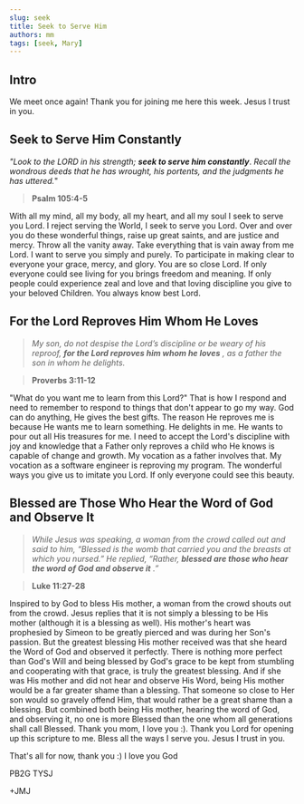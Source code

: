 ```yaml
---
slug: seek
title: Seek to Serve Him
authors: mm
tags: [seek, Mary]
---
```


## Intro

We meet once again! Thank you for joining me here this week. 
Jesus I trust in you.

## Seek to Serve Him Constantly

> 
*"Look to the LORD in his strength;*
***seek to serve him constantly***.
*Recall the wondrous deeds that he has wrought,
his portents, and the judgments he has uttered.*"

> **Psalm 105:4-5**

With all my mind, all my body, all my heart, and all my soul I seek to serve you Lord. I reject serving the World, I seek 
to serve you Lord. Over and over you do these wonderful things, raise up great saints, and are justice and mercy. Throw all the vanity
away. Take everything that is vain away from me Lord. I want to serve you simply and purely. To participate in making clear to 
everyone your grace, mercy, and glory. You are so close Lord. If only everyone could see living for you brings freedom and meaning. 
If only people could experience zeal and love and that loving discipline you give to your beloved Children. You always know best Lord. 

## For the Lord Reproves Him Whom He Loves

> *My son, do not despise the Lord’s discipline
    or be weary of his reproof,*
  ***for the Lord reproves him whom he loves*** *,
    as a father the son in whom he delights.*

> **Proverbs 3:11-12**

"What do you want me to learn from this Lord?" That is how I respond and need to remember to respond to things that don't appear to go my
way. God can do anything, He gives the best gifts. The reason He reproves me is because He wants me to learn something. He delights in me.
He wants to pour out all His treasures for me. I need to accept the Lord's discipline with joy and knowledge that a Father only reproves
a child who He knows is capable of change and growth. My vocation as a father involves that. My vocation as a software engineer is reproving
my program. The wonderful ways you give us to imitate you Lord. If only everyone could see this beauty.

## Blessed are Those Who Hear the Word of God and Observe It

> *While Jesus was speaking,
a woman from the crowd called out and said to him,
“Blessed is the womb that carried you
and the breasts at which you nursed.”
He replied, “Rather,* ***blessed are those
who hear the word of God and observe it*** *.”*

> **Luke 11:27-28**

Inspired to by God to bless His mother, a woman from the crowd shouts out from the crowd. Jesus replies that it is not simply a blessing
to be His mother (although it is a blessing as well). His mother's heart was prophesied by Simeon to be greatly pierced and was during
her Son's passion. But the greatest blessing His mother received was that she heard the Word of God and observed it perfectly. There is
nothing more perfect than God's Will and being blessed by God's grace to be kept from stumbling and cooperating with that grace, is truly
the greatest blessing. And if she was His mother and did not hear and observe His Word, being His mother would be a far greater shame than
a blessing. That someone so close to Her son would so gravely offend Him, that would rather be a great shame than a blessing. 
But combined both being His mother, hearing the word of God, and observing it, no one is more Blessed than the one whom all 
generations shall call Blessed. Thank you mom, I love you :). 
Thank you Lord for opening up this scripture to me. Bless all the ways I serve you. Jesus I trust in you. 

 That's all for now, thank you :) I love you God

 PB2G TYSJ

 +JMJ